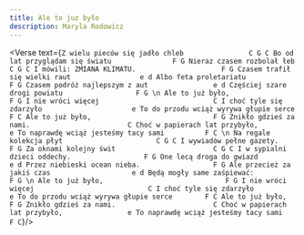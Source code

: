 ```yaml
---
title: Ale to juz było
description: Maryla Rodowicz
---
```



<Verse text={`
Z wielu pieców się jadło chleb                C G C
Bo od lat przyglądam się światu               F G
Nieraz czasem rozbolał łeb                    C G C
I mówili: ZMIANA KLIMATU.                     F G
Czasem trafił się wielki raut                 e d
Albo feta proletariatu                        F G
Czasem podróż najlepszym z aut                e d
Częściej szare drogi powiatu                  F G
\n
Ale to już było,                              F G
I nie wróci więcej                            C
I choć tyle się zdarzyło                      e
To do przodu wciąż wyrywa głupie serce        F C
Ale to już było,                              F G
Znikło gdzieś za nami.                        C
Choć w papierach lat przybyło,                e
To naprawdę wciąż jesteśmy tacy sami          F C
\n
Na regale kolekcja płyt                       C G C
I wywiadów pełne gazety.                      F G
Za oknami kolejny świt                        C G C
I w sypialni dzieci oddechy.                  F G
One lecą droga do gwiazd                      e d
Przez niebieski ocean nieba.                  F G
Ale przecież za jakiś czas                    e d
Będą mogły same zaśpiewać:                    F G
\n
Ale to już było,                              F G
I nie wróci więcej                            C
I choć tyle się zdarzyło                      e
To do przodu wciąż wyrywa głupie serce        F C
Ale to już było,                              F G
Znikło gdzieś za nami.                        C
Choć w papierach lat przybyło,                e
To naprawdę wciąż jesteśmy tacy sami          F C
`}/>
